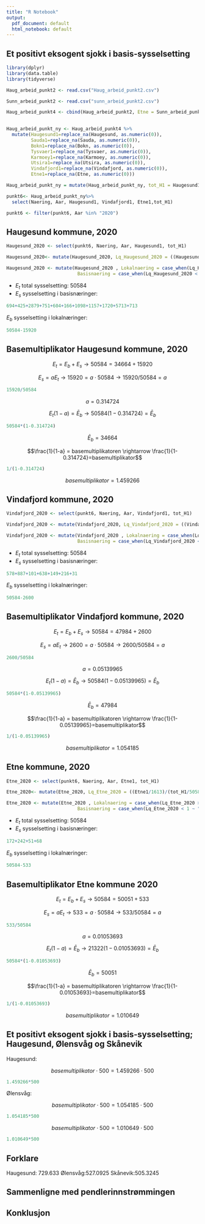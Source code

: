```yaml
---
title: "R Notebook"
output:
  pdf_document: default
  html_notebook: default
---
```


## Et positivt eksogent sjokk i basis-sysselsetting

```r
library(dplyr)
library(data.table)
library(tidyverse)
```

```r
Haug_arbeid_punkt2 <- read.csv("Haug_arbeid_punkt2.csv")
```

```r
Sunn_arbeid_punkt2 <- read.csv("sunn_arbeid_punkt2.csv")
```

```r
Haug_arbeid_punkt4 <- cbind(Haug_arbeid_punkt2, Etne = Sunn_arbeid_punkt2$Etne)
                      
```

```r
Haug_arbeid_punkt_ny <- Haug_arbeid_punkt4 %>% 
  mutate(Haugesund1=replace_na(Haugesund, as.numeric(0)),
         Sauda1=replace_na(Sauda, as.numeric(0)),
         Bokn1=replace_na(Bokn, as.numeric(0)),
         Tysvaer1=replace_na(Tysvaer, as.numeric(0)),
         Karmoey1=replace_na(Karmoey, as.numeric(0)),
         Utsira1=replace_na(Utsira, as.numeric(0)),
         Vindafjord1=replace_na(Vindafjord, as.numeric(0)),
         Etne1=replace_na(Etne, as.numeric(0)))
```

```r
Haug_arbeid_punkt_ny = mutate(Haug_arbeid_punkt_ny, tot_H1 = Haugesund1+Sauda1+Bokn1+Tysvaer1+Karmoey1+Utsira1+Vindafjord1+Etne1)
```


```r
punkt6<- Haug_arbeid_punkt_ny%>% 
  select(Naering, Aar, Haugesund1, Vindafjord1, Etne1,tot_H1)
```

```r
punkt6 <- filter(punkt6, Aar %in% "2020")
```


## Haugesund kommune, 2020

```r
Haugesund_2020 <- select(punkt6, Naering, Aar, Haugesund1, tot_H1)
```

```r
Haugesund_2020<- mutate(Haugesund_2020, Lq_Haugesund_2020 = ((Haugesund1/20852)/(tot_H1/50584)))
```

```r
Haugesund_2020 <- mutate(Haugesund_2020 , Lokalnaering = case_when(Lq_Haugesund_2020 > 1 ~ "1"),
                          Basisnaering = case_when(Lq_Haugesund_2020 < 1 ~ "1"))
```


* $E_t$ total sysselsetting: 50584
* $E_s$ sysselsetting i basisnæringer:

```r
694+425+2879+751+604+166+1098+1157+1720+5713+713
```

$E_b$ sysselsetting i lokalnæringer:

```r
50584-15920
```

## Basemultiplikator Haugesund kommune, 2020

$$E_t = E_b + E_s   \rightarrow  50584 = 34664 + 15920$$

$$E_s = aE_t   \rightarrow 15920=a\cdot50584   \rightarrow   15920/50584=a$$

```r
15920/50584
```

$$a=0.314724$$

$$E_t(1-a) = \bar{E}_b \rightarrow 50584(1-0.314724)=\bar{E}_b$$

```r
50584*(1-0.314724)
```

$$\bar{E}_b=34664$$

$$\frac{1}{1-a} = basemultiplikatoren   \rightarrow \frac{1}{1-0.314724}=basemultiplikator$$

```r
1/(1-0.314724)
```

$$basemultiplikator = 1.459266$$


## Vindafjord kommune, 2020

```r
Vindafjord_2020 <- select(punkt6, Naering, Aar, Vindafjord1, tot_H1)
```

```r
Vindafjord_2020 <- mutate(Vindafjord_2020, Lq_Vindafjord_2020 = ((Vindafjord1/4898)/(tot_H1/50584)))
```

```r
Vindafjord_2020 <- mutate(Vindafjord_2020 , Lokalnaering = case_when(Lq_Vindafjord_2020 > 1 ~ "1"),
                          Basisnaering = case_when(Lq_Vindafjord_2020 < 1 ~ "1"))
```


* $E_t$ total sysselsetting: 50584
* $E_s$ sysselsetting i basisnæringer:

```r
578+887+101+638+149+216+31
```

$E_b$ sysselsetting i lokalnæringer:

```r
50584-2600
```

## Basemultiplikator Vindafjord kommune, 2020

$$E_t = E_b + E_s   \rightarrow  50584 = 47984 + 2600$$

$$E_s = aE_t   \rightarrow 2600=a\cdot50584   \rightarrow   2600/50584=a$$

```r
2600/50584
```

$$a=0.05139965$$

$$E_t(1-a) = \bar{E}_b \rightarrow 50584(1-0.05139965)=\bar{E}_b$$

```r
50584*(1-0.05139965)
```

$$\bar{E}_b=47984$$

$$\frac{1}{1-a} = basemultiplikatoren \rightarrow \frac{1}{1-0.05139965}=basemultiplikator$$

```r
1/(1-0.05139965)
```

$$basemultiplikator = 1.054185$$


## Etne kommune, 2020

```r
Etne_2020 <- select(punkt6, Naering, Aar, Etne1, tot_H1)
```

```r
Etne_2020<- mutate(Etne_2020, Lq_Etne_2020 = ((Etne1/1613)/(tot_H1/50584)))
```

```r
Etne_2020 <- mutate(Etne_2020 , Lokalnaering = case_when(Lq_Etne_2020 > 1 ~ "1"),
                          Basisnaering = case_when(Lq_Etne_2020 < 1 ~ "1"))
```


* $E_t$ total sysselsetting: 50584
* $E_s$ sysselsetting i basisnæringer:

```r
172+242+51+68
```

$E_b$ sysselsetting i lokalnæringer:

```r
50584-533
```

## Basemultiplikator Etne kommune 2020

$$E_t = E_b + E_s   \rightarrow  50584 = 50051 + 533$$

$$E_s = aE_t   \rightarrow 533=a\cdot50584   \rightarrow   533/50584=a$$

```r
533/50584
```

$$a=0.01053693$$

$$E_t(1-a) = \bar{E}_b \rightarrow 21322(1-0.01053693)=\bar{E}_b$$

```r
50584*(1-0.01053693)
```

$$\bar{E}_b=50051$$

$$\frac{1}{1-a} = basemultiplikatoren   \rightarrow \frac{1}{1-0.01053693}=basemultiplikator$$

```r
1/(1-0.01053693)
```

$$basemultiplikator = 1.010649$$


## Et positivt eksogent sjokk i basis-sysselsetting; Haugesund, Ølensvåg og Skånevik

Haugesund: 

$$basemultiplikator \cdot 500 = 1.459266\cdot 500$$
```r
1.459266*500
```

Ølensvåg:

$$basemultiplikator\cdot 500 = 1.054185\cdot 500$$

```r
1.054185*500
```

$$basemultiplikator\cdot 500 = 1.010649\cdot 500$$

```r
1.010649*500
```

## Forklare
Haugesund: 729.633
Ølensvåg:527.0925
Skånevik:505.3245

## Sammenligne med pendlerinnstrømmingen

## Konklusjon













